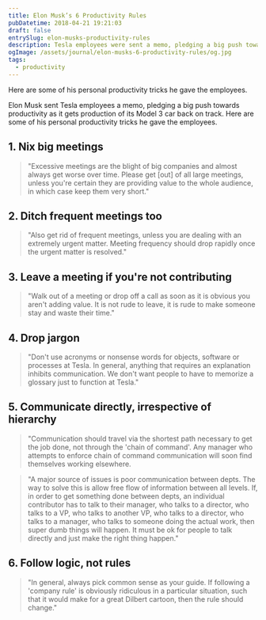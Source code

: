 ```yaml
---
title: Elon Musk’s 6 Productivity Rules
pubDatetime: 2018-04-21 19:21:03
draft: false
entrySlug: elon-musks-productivity-rules
description: Tesla employees were sent a memo, pledging a big push towards productivity as it gets production of its Model 3 car back on track.
ogImage: /assets/journal/elon-musks-6-productivity-rules/og.jpg
tags:
  - productivity
---
```



<Source
  url="https://jalopnik.com/tesla-switching-to-24-7-shifts-to-push-for-6-000-model-1825335216"
  title="Tesla Switching To 24/7 Shifts To Push For 6,000 Model 3s Per Week By June, Elon Musk Says"
  domain="jalopnik.com"
/>

<p class="text-lg">
  Here are some of his personal productivity tricks he gave the employees.
</p>

Elon Musk sent Tesla employees a memo, pledging a big push towards productivity as it gets production of its Model 3 car back on track. Here are some of his personal productivity tricks he gave the employees.

## 1. Nix big meetings

> "Excessive meetings are the blight of big companies and almost always get worse over time. Please get [out] of all large meetings, unless you're certain they are providing value to the whole audience, in which case keep them very short."

## 2. Ditch frequent meetings too

> "Also get rid of frequent meetings, unless you are dealing with an extremely urgent matter. Meeting frequency should drop rapidly once the urgent matter is resolved."

## 3. Leave a meeting if you're not contributing

> "Walk out of a meeting or drop off a call as soon as it is obvious you aren't adding value. It is not rude to leave, it is rude to make someone stay and waste their time."

## 4. Drop jargon

> "Don't use acronyms or nonsense words for objects, software or processes at Tesla. In general, anything that requires an explanation inhibits communication. We don't want people to have to memorize a glossary just to function at Tesla."

## 5. Communicate directly, irrespective of hierarchy

> "Communication should travel via the shortest path necessary to get the job done, not through the 'chain of command'. Any manager who attempts to enforce chain of command communication will soon find themselves working elsewhere.

> "A major source of issues is poor communication between depts. The way to solve this is allow free flow of information between all levels. If, in order to get something done between depts, an individual contributor has to talk to their manager, who talks to a director, who talks to a VP, who talks to another VP, who talks to a director, who talks to a manager, who talks to someone doing the actual work, then super dumb things will happen. It must be ok for people to talk directly and just make the right thing happen."

## 6. Follow logic, not rules

> "In general, always pick common sense as your guide. If following a 'company rule' is obviously ridiculous in a particular situation, such that it would make for a great Dilbert cartoon, then the rule should change."
